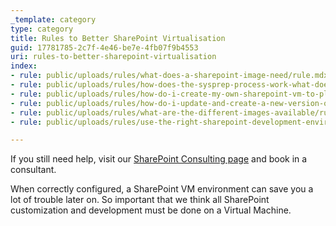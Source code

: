 ```yaml
---
_template: category
type: category
title: Rules to Better SharePoint Virtualisation
guid: 17781785-2c7f-4e46-be7e-4fb07f9b4553
uri: rules-to-better-sharepoint-virtualisation
index:
- rule: public/uploads/rules/what-does-a-sharepoint-image-need/rule.mdx
- rule: public/uploads/rules/how-does-the-sysprep-process-work-what-does-the-scripts-do-why-is-this-process-so-complicated/rule.mdx
- rule: public/uploads/rules/how-do-i-create-my-own-sharepoint-vm-to-play-with/rule.mdx
- rule: public/uploads/rules/how-do-i-update-and-create-a-new-version-of-the-sysprep-vm/rule.mdx
- rule: public/uploads/rules/what-are-the-different-images-available/rule.mdx
- rule: public/uploads/rules/use-the-right-sharepoint-development-environment/rule.mdx

---
```


If you still need help, visit our [SharePoint Consulting page](https://www.ssw.com.au/ssw/Consulting/SharePoint.aspx) and book in a consultant.

When correctly configured, a SharePoint VM environment can save you a lot of trouble later on. So important that we think all SharePoint customization and development must be done on a Virtual Machine.
